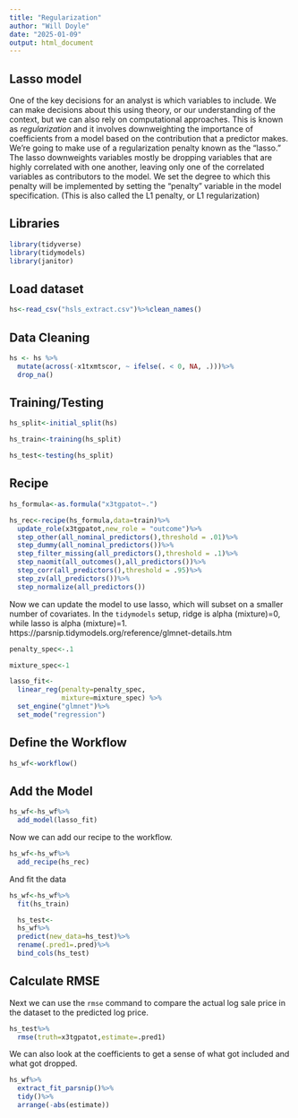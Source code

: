 ```yaml
---
title: "Regularization"
author: "Will Doyle"
date: "2025-01-09"
output: html_document
---
```




## Lasso model


One of the key decisions for an analyst is which variables to include. We can make decisions about this using theory, or our understanding of the context, but we can also rely on computational approaches. This is known as *regularization* and it involves downweighting the importance of coefficients from a model based on the contribution that a predictor makes. We're going to make use of a regularization penalty known as the "lasso." The lasso downweights variables mostly be dropping variables that are highly correlated with one another, leaving only one of the correlated variables as contributors to the model. We set the degree to which this penalty will be implemented by setting the "penalty" variable in the model specification. (This is also called the L1 penalty, or L1 regularization)


## Libraries
```r
library(tidyverse)
library(tidymodels)
library(janitor)
```




## Load dataset
```r
hs<-read_csv("hsls_extract.csv")%>%clean_names()
```


## Data Cleaning
```r
hs <- hs %>%
  mutate(across(-x1txmtscor, ~ ifelse(. < 0, NA, .)))%>%
  drop_na()
```




## Training/Testing


```r
hs_split<-initial_split(hs)

hs_train<-training(hs_split)

hs_test<-testing(hs_split)
```


## Recipe
```r
hs_formula<-as.formula("x3tgpatot~.")

hs_rec<-recipe(hs_formula,data=train)%>%
  update_role(x3tgpatot,new_role = "outcome")%>%
  step_other(all_nominal_predictors(),threshold = .01)%>%
  step_dummy(all_nominal_predictors())%>%
  step_filter_missing(all_predictors(),threshold = .1)%>%
  step_naomit(all_outcomes(),all_predictors())%>%
  step_corr(all_predictors(),threshold = .95)%>%
  step_zv(all_predictors())%>%
  step_normalize(all_predictors())
```





Now we can update the model to use lasso, which will subset on a smaller number of covariates. In the `tidymodels` setup, ridge is alpha (mixture)=0, while lasso is alpha (mixture)=1.   https://parsnip.tidymodels.org/reference/glmnet-details.htm
```r
penalty_spec<-.1

mixture_spec<-1

lasso_fit<- 
  linear_reg(penalty=penalty_spec,
             mixture=mixture_spec) %>% 
  set_engine("glmnet")%>%
  set_mode("regression")
```


## Define the Workflow

```r
hs_wf<-workflow()
```

## Add the Model

```r
hs_wf<-hs_wf%>%
  add_model(lasso_fit)
```


Now we can add our recipe to the workflow. 

```r
hs_wf<-hs_wf%>%
  add_recipe(hs_rec)
```

And fit the data


```r
hs_wf<-hs_wf%>%
  fit(hs_train)
```



```r
  hs_test<-
  hs_wf%>%
  predict(new_data=hs_test)%>%
  rename(.pred1=.pred)%>%
  bind_cols(hs_test)
```

## Calculate RMSE

Next we can use the `rmse` command to compare the actual log sale price in the dataset to the predicted log price. 

```r
hs_test%>%
  rmse(truth=x3tgpatot,estimate=.pred1)
```


We can also look at the coefficients to get a sense of what got included and what got dropped. 
```r
hs_wf%>%
  extract_fit_parsnip()%>%
  tidy()%>%
  arrange(-abs(estimate))
```






